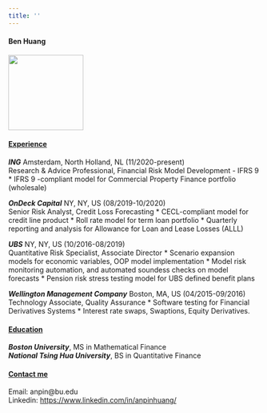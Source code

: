 ```yaml
---
title: ''
---
```


#### Ben Huang
<img src="suitUp.jpeg" width="150" height="150" />
  
#### <ins>Experience</ins>
***ING***  Amsterdam, North Holland, NL  (11/2020-present)  
  Research & Advice Professional, Financial Risk Model Development - IFRS 9
  * IFRS 9 -compliant model for Commercial Property Finance portfolio (wholesale)
  
***OnDeck Capital***  NY, NY, US  (08/2019-10/2020)  
  Senior Risk Analyst, Credit Loss Forecasting
  * CECL-compliant model for credit line product
  * Roll rate model for term loan portfolio
  * Quarterly reporting and analysis for Allowance for Loan and Lease Losses (ALLL)
  
***UBS***  NY, NY, US  (10/2016-08/2019)  
  Quantitative Risk Specialist, Associate Director 
  * Scenario expansion models for economic variables, OOP model implementation
  * Model risk monitoring automation, and automated soundess checks on model forecasts
  * Pension risk stress testing model for UBS defined benefit plans
 
***Wellington Management Company***  Boston, MA, US (04/2015-09/2016)  
  Technology Associate, Quality Assurance
  * Software testing for Financial Derivatives Systems
  * Interest rate swaps, Swaptions, Equity Derivatives.
  
#### <ins>Education</ins>
***Boston University***, MS in Mathematical Finance  
***National Tsing Hua University***, BS in Quantitative Finance

#### <ins>Contact me</ins>
Email: anpin@bu.edu  
Linkedin: [https://www.linkedin.com/in/anpinhuang/](https://www.linkedin.com/in/anpinhuang/)